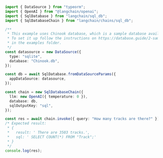 ```typescript
import { DataSource } from "typeorm";
import { OpenAI } from "@langchain/openai";
import { SqlDatabase } from "langchain/sql_db";
import { SqlDatabaseChain } from "langchain/chains/sql_db";

/**
 * This example uses Chinook database, which is a sample database available for SQL Server, Oracle, MySQL, etc.
 * To set it up follow the instructions on https://database.guide/2-sample-databases-sqlite/, placing the .db file
 * in the examples folder.
 */
const datasource = new DataSource({
  type: "sqlite",
  database: "Chinook.db",
});

const db = await SqlDatabase.fromDataSourceParams({
  appDataSource: datasource,
});

const chain = new SqlDatabaseChain({
  llm: new OpenAI({ temperature: 0 }),
  database: db,
  sqlOutputKey: "sql",
});

const res = await chain.invoke({ query: "How many tracks are there?" });
/* Expected result:
 * {
 *   result: ' There are 3503 tracks.',
 *   sql: ' SELECT COUNT(*) FROM "Track";'
 * }
 */
console.log(res);
```
